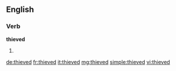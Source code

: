 ==English==

===Verb===
'''thieved'''

# {{en-past of|thieve}}

[[de:thieved]]
[[fr:thieved]]
[[it:thieved]]
[[mg:thieved]]
[[simple:thieved]]
[[vi:thieved]]